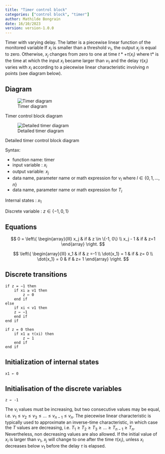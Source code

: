 ```yaml
---
title: "Timer control block"
categories: ["control block", "timer"]
author: Mathilde Bongrain
date: 16/10/2023
version: version-1.0.0
---
```


Timer with varying delay. The latter is a piecewise linear function of the monitored variable
If $x_i$ is smaller than a threshold $v_1$, the output $x_j$ is equal to zero. Otherwise, $x_j$ changes from zero to one at time $t* + \tau(x_i)$ where t* is the time at which the input $x_i$ became larger than $v_1$ and the delay $\tau (x_i)$ varies with $x_i$ according to a piecewise linear characteristic involving $n$ points (see diagram below).

## Diagram

![Timer diagram](timer.svg){#fig-timer}

::: {#fig-timer}
Timer control block diagram
:::

![Detailed timer diagram](detailedTimer.svg){#fig-detailed-timer}

::: {#fig-detailed-timer}
Detailed timer control block diagram
:::

Syntax:  

- function name: timer
- input variable : $x_i$
- output variable: $x_j$
- data name, parameter name or math expression for $v_l$ where $l \in \{0,1, ..., n\}$
- data name, parameter name or math expression for $T_l$

Internal states : $x_1$

Discrete variable : $z \in \{-1,0,1\}$

## Equations

$$
0 = \left\{
    \begin{array}{lll}
        x_j & if & z \in \{-1, 0\} \\
        x_j - 1 & if & z=1 
    \end{array}
\right.
$$

$$
 \left\{
    \begin{array}{lll}
        x_1 & if & z =-1 \\
        \dot{x_1} = 1 & if & z= 0 \\
        \dot{x_1} = 0 & if & z= 1
    \end{array}
\right.
$$

## Discrete transitions

```
if z = −1 then
    if xi ≥ v1 then
        z ← 0
    end if
else
    if xi < v1 then
    z ← −1
    end if
end if
```

```
if z = 0 then
    if x1 ≥ τ(xi) then
        z ← 1
    end if
end if
```

## Initialization of internal states

```
x1 ← 0
```

## Initialisation of the discrete variables

```
z ← -1
```

The $v_i$ values must be increasing, but two consecutive values may be equal, i.e. $v_1 \leq v_2 \leq v_3 \leq . . . \leq v_{n−1} \leq v_n$.
The piecewise linear characteristic is typically used to approximate an inverse-time characteristic, in which case the $T$ values are decreasing, i.e. $T_1 \geq T_2 \geq T_3 \geq . . . \geq T_{n−1} \geq T_n$.  
Nevertheless, non decreasing values are also allowed.
If the initial value of $x_i$ is larger than $v_1$, $x_j$ will change to one after the time $\tau(x_i)$, unless $x_i$ decreases below $v_1$ before the delay $\tau$ is elapsed. 
